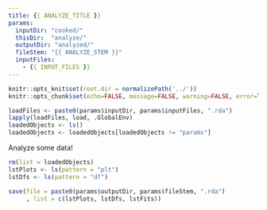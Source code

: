 ```yaml
---
title: {{ ANALYZE_TITLE }}
params: 
  inputDir: "cooked/"
  thisDir:  "analyze/"
  outputDir: "analyzed/"
  fileStem: "{{ ANALYZE_STEM }}"
  inputFiles: 
    - {{ INPUT_FILES }}
---
```


```r
knitr::opts_knit$set(root.dir = normalizePath('../'))
knitr::opts_chunk$set(echo=FALSE, message=FALSE, warning=FALSE, error=TRUE)
```

```r
loadFiles <- paste0(params$inputDir, params$inputFiles, ".rda")
lapply(loadFiles, load, .GlobalEnv)
loadedObjects <- ls()
loadedObjects <- loadedObjects[loadedObjects != "params"]
```

Analyze some data!

```r
rm(list = loadedObjects)
lstPlots <- ls(pattern = "plt")
lstDfs <- ls(pattern = "df")

save(file = paste0(params$outputDir, params$fileStem, ".rda")
     , list = c(lstPlots, lstDfs, lstFits))
```
